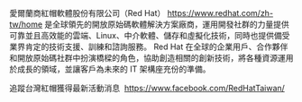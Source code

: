 愛爾蘭商紅帽軟體股份有限公司（Red Hat） <https://www.redhat.com/zh-tw/home> 是全球領先的開放原始碼軟體解決方案廠商，運用開發社群的力量提供可靠並且高效能的雲端、Linux、中介軟體、儲存和虛擬化技術，同時也提供備受業界肯定的技術支援、訓練和諮詢服務。 Red Hat 在全球的企業用戶、合作夥伴和開放原始碼社群中扮演橋樑的角色，協助創造相關的創新技術，將各種資源運用於成長的領域，並讓客戶為未來的 IT 架構座充份的準備。

追蹤台灣紅帽獲得最新活動消息  <https://www.facebook.com/RedHatTaiwan/>
